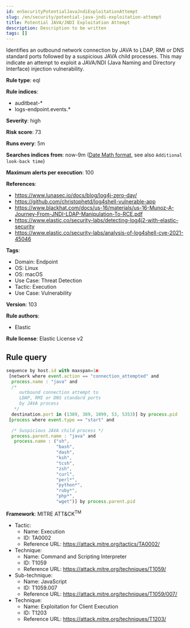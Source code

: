 ```yaml
---
id: enSecurityPotentialJavaJndiExploitationAttempt
slug: /en/security/potential-java-jndi-exploitation-attempt
title: Potential JAVA/JNDI Exploitation Attempt
description: Description to be written
tags: []
---
```


<div id="potential-java-jndi-exploitation-attempt"></div>

Identifies an outbound network connection by JAVA to LDAP, RMI or DNS standard ports followed by a suspicious JAVA child processes. This may indicate an attempt to exploit a JAVA/NDI (Java Naming and Directory Interface) injection vulnerability.

**Rule type**: eql

**Rule indices**: 

* auditbeat-*
* logs-endpoint.events.*

**Severity**: high

**Risk score**: 73

**Runs every**: 5m

**Searches indices from**: now-9m ([Date Math format](((ref))/common-options.html#date-math), see also <DocLink id="enSecurityRulesUiCreate" section="set-the-rules-schedule">`Additional look-back time`</DocLink>)

**Maximum alerts per execution**: 100

**References**: 

* https://www.lunasec.io/docs/blog/log4j-zero-day/
* https://github.com/christophetd/log4shell-vulnerable-app
* https://www.blackhat.com/docs/us-16/materials/us-16-Munoz-A-Journey-From-JNDI-LDAP-Manipulation-To-RCE.pdf
* https://www.elastic.co/security-labs/detecting-log4j2-with-elastic-security
* https://www.elastic.co/security-labs/analysis-of-log4shell-cve-2021-45046

**Tags**: 

* Domain: Endpoint
* OS: Linux
* OS: macOS
* Use Case: Threat Detection
* Tactic: Execution
* Use Case: Vulnerability

**Version**: 103

**Rule authors**: 

* Elastic

**Rule license**: Elastic License v2

## Rule query

```js
sequence by host.id with maxspan=1m
 [network where event.action == "connection_attempted" and
  process.name : "java" and
  /*
     outbound connection attempt to
     LDAP, RMI or DNS standard ports
     by JAVA process
   */
  destination.port in (1389, 389, 1099, 53, 5353)] by process.pid
 [process where event.type == "start" and

  /* Suspicious JAVA child process */
  process.parent.name : "java" and
   process.name : ("sh",
                   "bash",
                   "dash",
                   "ksh",
                   "tcsh",
                   "zsh",
                   "curl",
                   "perl*",
                   "python*",
                   "ruby*",
                   "php*",
                   "wget")] by process.parent.pid

```

**Framework**: MITRE ATT&CK<sup>TM</sup>

* Tactic:
    * Name: Execution
    * ID: TA0002
    * Reference URL: https://attack.mitre.org/tactics/TA0002/
* Technique:
    * Name: Command and Scripting Interpreter
    * ID: T1059
    * Reference URL: https://attack.mitre.org/techniques/T1059/
* Sub-technique:
    * Name: JavaScript
    * ID: T1059.007
    * Reference URL: https://attack.mitre.org/techniques/T1059/007/
* Technique:
    * Name: Exploitation for Client Execution
    * ID: T1203
    * Reference URL: https://attack.mitre.org/techniques/T1203/

